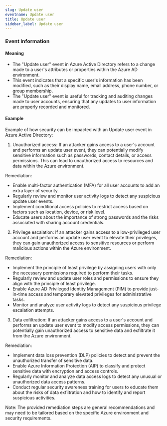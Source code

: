 ```yaml
--- 
slug: Update user
eventname: Update user
title: Update user
sidebar_label: Update user
---
```

                       

### Event Information

#### Meaning

- The "Update user" event in Azure Active Directory refers to a change made to a user's attributes or properties within the Azure AD environment.
- This event indicates that a specific user's information has been modified, such as their display name, email address, phone number, or group membership.
- The "Update user" event is useful for tracking and auditing changes made to user accounts, ensuring that any updates to user information are properly recorded and monitored.

#### Example

Example of how security can be impacted with an Update user event in Azure Active Directory:

1. Unauthorized access: If an attacker gains access to a user's account and performs an update user event, they can potentially modify sensitive information such as passwords, contact details, or access permissions. This can lead to unauthorized access to resources and data within the Azure environment.

Remediation:
- Enable multi-factor authentication (MFA) for all user accounts to add an extra layer of security.
- Regularly review and monitor user activity logs to detect any suspicious update user events.
- Implement conditional access policies to restrict access based on factors such as location, device, or risk level.
- Educate users about the importance of strong passwords and the risks associated with sharing account credentials.

2. Privilege escalation: If an attacker gains access to a low-privileged user account and performs an update user event to elevate their privileges, they can gain unauthorized access to sensitive resources or perform malicious actions within the Azure environment.

Remediation:
- Implement the principle of least privilege by assigning users with only the necessary permissions required to perform their tasks.
- Regularly review and update user roles and permissions to ensure they align with the principle of least privilege.
- Enable Azure AD Privileged Identity Management (PIM) to provide just-in-time access and temporary elevated privileges for administrative tasks.
- Monitor and analyze user activity logs to detect any suspicious privilege escalation attempts.

3. Data exfiltration: If an attacker gains access to a user's account and performs an update user event to modify access permissions, they can potentially gain unauthorized access to sensitive data and exfiltrate it from the Azure environment.

Remediation:
- Implement data loss prevention (DLP) policies to detect and prevent the unauthorized transfer of sensitive data.
- Enable Azure Information Protection (AIP) to classify and protect sensitive data with encryption and access controls.
- Regularly monitor and analyze data access logs to detect any unusual or unauthorized data access patterns.
- Conduct regular security awareness training for users to educate them about the risks of data exfiltration and how to identify and report suspicious activities.

Note: The provided remediation steps are general recommendations and may need to be tailored based on the specific Azure environment and security requirements.

 